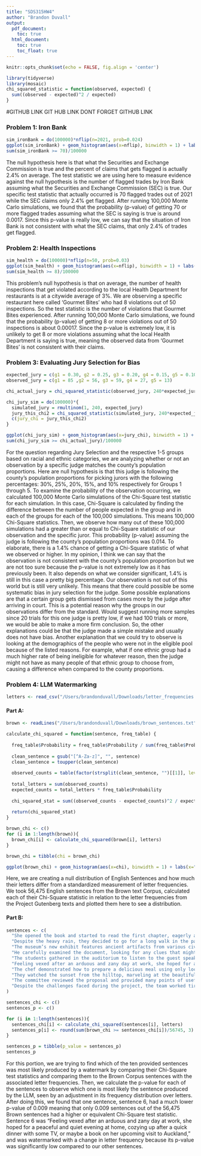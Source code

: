 ```yaml
---
title: "SDS315HW4"
author: "Brandon Duvall"
output:
  pdf_document:
    toc: true
  html_document:
    toc: true
    toc_float: true
---
```


```r
knitr::opts_chunk$set(echo = FALSE, fig.align = 'center')
```

```r
library(tidyverse)
library(mosaic)
chi_squared_statistic = function(observed, expected) {
  sum((observed - expected)^2 / expected)
}
```

#GITHUB LINK GIT HUB LINK DONT FORGET GITHUB LINK

### Problem 1: Iron Bank

```r
sim_ironBank = do(100000)*nflip(n=2021, prob=0.024)
ggplot(sim_ironBank) + geom_histogram(aes(x=nflip), binwidth = 1) + labs(x="# Of Flagged Trades",y="Frequency",title="Distribution Of 100,000 Hypotheticle Flagged Trades For Iron Bank")
sum(sim_ironBank >= 70)/100000
```

The null hypothesis here is that what the Securities and Exchange Commission is true and the percent of claims that gets flagged is actually 2.4% on average. The test statistic we are using here to measure evidence against the null hypothesis is the number of flagged trades by Iron Bank assuming what the Securities and Exchange Commission (SEC) is true. Our specific test statistic that actually occurred is 70 flagged trades out of 2021 while the SEC claims only 2.4% get flagged. After running 100,000 Monte Carlo simulations, we found that the probability (p-value) of getting 70 or more flagged trades assuming what the SEC is saying is true is around 0.0017. Since this p-value is really low, we can say that the situation of Iron Bank is not consistent with what the SEC claims, that only 2.4% of trades get flagged.

\newpage

### Problem 2: Health Inspections

```r
sim_health = do(100000)*nflip(n=50, prob=0.03)
ggplot(sim_health) + geom_histogram(aes(x=nflip), binwidth = 1) + labs(x="# Of Health Code Violations",y="Frequency",title="Distribution Of 100,000 Hypotheticle Health Violations For Gourmet Bites")
sum(sim_health >= 8)/100000
```

This problem's null hypothesis is that on average, the number of health inspections that get violated according to the local Health Department for restaurants is at a citywide average of 3%. We are observing a specific restaurant here called 'Gourmet Bites' who had 8 violations out of 50 inspections. So the test statistic is the number of violations that Gourmet Bites experienced. After running 100,000 Monte Carlo simulations, we found that the probability (p-value) of getting 8 or more violations out of 50 inspections is about 0.00017. Since the p-value is extremely low, it is unlikely to get 8 or more violations assuming what the local Health Department is saying is true, meaning the observed data from 'Gourmet Bites' is not consistent with their claims.

### Problem 3: Evaluating Jury Selection for Bias

```r
expected_jury = c(g1 = 0.30, g2 = 0.25, g3 = 0.20, g4 = 0.15, g5 = 0.10)
observed_jury = c(g1 = 85 ,g2 = 56, g3 = 59, g4 = 27, g5 = 13)

chi_actual_jury = chi_squared_statistic(observed_jury, 240*expected_jury)

chi_jury_sim = do(100000)*{
  simulated_jury = rmultinom(1, 240, expected_jury)
  jury_this_chi2 = chi_squared_statistic(simulated_jury, 240*expected_jury)
  c(jury_chi = jury_this_chi2)
}

ggplot(chi_jury_sim) + geom_histogram(aes(x=jury_chi), binwidth = 1) + labs(x="Chi-Square Statistic For Jury Groups",y="Frequency",title="Distribution Of 100,000 Chi-Square Statistics For Jury Groups")
sum(chi_jury_sim >= chi_actual_jury)/100000
```

For the question regarding Jury Selection and the respective 1-5 groups based on racial and ethnic categories, we are analyzing whether or not an observation by a specific judge matches the county's population proportions. Here are null hypothesis is that this judge is following the county's population proportions for picking jurors with the following percentages: 30%, 25%, 20%, 15%, and 10% respectively for Groups 1 through 5. To examine the probability of the observation occurring, we calculated 100,000 Monte Carlo simulations of the Chi-Square test statistic for each simulation. In this case, Chi-Square is calculated by finding the difference between the number of people expected in the group and in each of the groups for each of the 100,000 simulations. This means 100,000 Chi-Square statistics. Then, we observe how many out of these 100,000 simulations had a greater than or equal to Chi-Square statistic of our observation and the specific juror. This probability (p-value) assuming the judge is following the county's population proportions was 0.014. To elaborate, there is a 1.4% chance of getting a Chi-Square statistic of what we observed or higher. In my opinion, I think we can say that the observation is not consistent with the county's population proportion but we are not too sure because the p-value is not extremely low as it has previously been. It also depends on what we consider significant, 1.4% is still in this case a pretty big percentage. Our observation is not out of this world but is still very unlikely. This means that there could possible be some systematic bias in jury selection for the judge. Some possible explanations are that a certain group gets dismissed from cases more by the judge after arriving in court. This is a potential reason why the groups in our observations differ from the standard. Would suggest running more samples since 20 trials for this one judge is pretty low, if we had 100 trials or more, we would be able to make a more firm conclusion. So, the other explanations could be that the judge made a simple mistake and usually does not have bias. Another explanation that we could try to observe is looking at the demographics of the people who were not in the eligible pool because of the listed reasons. For example, what if one ethnic group had a much higher rate of being ineligible for whatever reason, then the judge might not have as many people of that ethnic group to choose from, causing a difference when compared to the county proportions.

\newpage

### Problem 4: LLM Watermarking

```r
letters <- read_csv("/Users/brandonduvall/Downloads/letter_frequencies.csv")
```

#### Part A:

```r
brown <- readLines("/Users/brandonduvall/Downloads/brown_sentences.txt")
```

```r
calculate_chi_squared = function(sentence, freq_table) {
  
  freq_table$Probability = freq_table$Probability / sum(freq_table$Probability)
  
  clean_sentence = gsub("[^A-Za-z]", "", sentence)
  clean_sentence = toupper(clean_sentence)
  
  observed_counts = table(factor(strsplit(clean_sentence, "")[[1]], levels = freq_table$Letter))
  
  total_letters = sum(observed_counts)
  expected_counts = total_letters * freq_table$Probability
  
  chi_squared_stat = sum((observed_counts - expected_counts)^2 / expected_counts)
  
  return(chi_squared_stat)
}

brown_chi <- c()
for (i in 1:length(brown)){
  brown_chi[i] <- calculate_chi_squared(brown[i], letters)
}

brown_chi = tibble(chi = brown_chi)

ggplot(brown_chi) + geom_histogram(aes(x=chi), binwidth = 1) + labs(x="Chi-Square Statistic For English Sentences Using Letter Frequencies",y="Frequency",title="Null Distribution Of Chi-Square Statistic For Sentences Using Letter Frequencies")
```

Here, we are creating a null distribution of English Sentences and how much their letters differ from a standardized measurement of letter frequencies. We took 56,475 English sentences from the Brown text Corpus, calculated each of their Chi-Square statistic in relation to the letter frequencies from the Project Gutenberg texts and plotted them here to see a distribution.

\newpage

#### Part B:

```r
sentences <- c(
  "She opened the book and started to read the first chapter, eagerly anticipating what might come next.",
  "Despite the heavy rain, they decided to go for a long walk in the park, crossing the main avenue by the fountain in the center.",
  "The museum’s new exhibit features ancient artifacts from various civilizations around the world.",
  "He carefully examined the document, looking for any clues that might help solve the mystery.",
  "The students gathered in the auditorium to listen to the guest speaker’s inspiring lecture.",
  "Feeling vexed after an arduous and zany day at work, she hoped for a peaceful and quiet evening at home, cozying up after a quick dinner with some TV, or maybe a book on her upcoming visit to Auckland.",
  "The chef demonstrated how to prepare a delicious meal using only locally sourced ingredients, focusing mainly on some excellent dinner recipes from Spain.",
  "They watched the sunset from the hilltop, marveling at the beautiful array of colors in the sky.",
  "The committee reviewed the proposal and provided many points of useful feedback to improve the project’s effectiveness.",
  "Despite the challenges faced during the project, the team worked tirelessly to ensure its successful completion, resulting in a product that exceeded everyone’s expectations."
)

sentences_chi <- c()
sentences_p <- c()

for (i in 1:length(sentences)){
  sentences_chi[i] <- calculate_chi_squared(sentences[i], letters)
  sentences_p[i] <- round(sum(brown_chi >= sentences_chi[i])/56745, 3)
}

sentences_p = tibble(p_value = sentences_p)
sentences_p
```

For this portion, we are trying to find which of the ten provided sentences was most likely produced by a watermark by comparing their Chi-Square test statistics and comparing them to the Brown Corpus sentences with the associated letter frequencies. Then, we calculate the p-value for each of the sentences to observe which one is most likely the sentence produced by the LLM, seen by an adjustment in its frequency distribution over letters. After doing this, we found that one sentence, sentence 6, had a much lower p-value of 0.009 meaning that only 0.009 sentences out of the 56,475 Brown sentences had a higher or equivalent Chi-Square test statistic. Sentence 6 was "Feeling vexed after an arduous and zany day at work, she hoped for a peaceful and quiet evening at home, cozying up after a quick dinner with some TV, or maybe a book on her upcoming visit to Auckland," and was watermarked with a change in letter frequency because its p-value was significantly low compared to our other sentences.